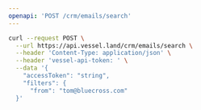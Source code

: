 ```yaml
---
openapi: 'POST /crm/emails/search'
---
```


<RequestExample>

```bash Request
curl --request POST \
  --url https://api.vessel.land/crm/emails/search \
  --header 'Content-Type: application/json' \
  --header 'vessel-api-token: ' \
  --data '{
    "accessToken": "string",
    "filters": {
      "from": "tom@bluecross.com"
  }'
```

</RequestExample>
